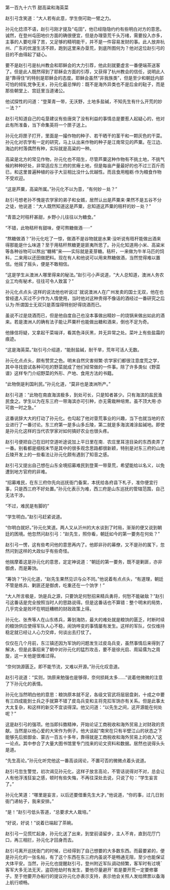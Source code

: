 

第一百九十六节 甜高粱和海英菜

赵引弓含笑道：“大人若有此意，学生倒可助一臂之力。

孙元化捻须不语，赵引弓刚才提及“屯田”，他已经隐隐约约有些明白对方的意思。诚然，在登州屯田地价方面的确很便宜，但是办理垦荒千头万绪，需要投入亦多，主事的人要吃得了苦，又足够的精明能干，并不是一件容易发财的事。此人放弃杭州、广东的优渥生活不顾，跑到这里来办垦荒，到底所图何为？他对这位赵引弓的目的不由得起了疑心。

要不是赵引弓是杭州教会和耶稣会的大力引荐，他此刻就要虚言一番便端茶送客了。但是此人既然得到了耶稣会方面的引荐，又获得了杭州教会的信任，说明此人是“靠得住”的特别是耶稣会的态度。耶稣会虽然“非我族类”，但是至少和朝廷内部可怕的倾轧党争无关，孙元化最忌惮的：既不是海外异类也不是后金的鞑子，而是那些朝堂上、宫廷里当道诸公。

他试探性的问道：“登莱青一带，无沃野，土地多盐碱，不知先生有什么开荒的妙－法？”

赵引弓知道自己的屯垦建议有些唐突了没有利益的事情总是要惹人起疑心的，他对此有所准备，当下命集英将一个匣子送上。

孙元化将匣子打开，里面是一撮作物的种子、若干晒干的茎干和一颗灰色的干菜。孙元化对农学有一定的研究，马上认出来作物的种子是江南常见的芦粟。在江边、海边的村落偶然有种，实际就是高粱的一种。

高粱是北方的常见作物，孙元化也不陌生，尽管芦粟这种作物有不挑土地，不挑气候的种种好处，非常适应东三府的贫瘠土地，但是每亩产量最好的也不过三百斤而已，和这里普遍种植的谷子大豆相比没什么优越性。而且食用粗粝·作为粮食作物不受欢迎。

“这是芦粟，高粱所属。”孙元化不以为意，“有何妙－处？”

赵引弓想老孙不愧是农学家的弟子和女婿，居然认出是芦粟来·果然不是五谷不分之徒，他说道：“大人既然知道这是芦粟，总知道这芦粟的秸秆的妙－处？”

“青苗之时秸秆甚甜，乡野小儿往往以为糖食。”

“不错，此物秸秆有甜味，便可熬糖做酒······”

“熬糖做酒？”孙元化吃了一惊，做酒不是谷物就是水果·没听说有秸秆能做出酒来得那能是什么味道？至于用秸秆熬糖更是匪夷所思了。孙元化知道用小米、高粱米等各种谷物可以熬出“糖稀”来——实际就是麦芽糖。秸秆，一来做为牛羊马匹的饲料，二来用以还田做肥料。现在有人和他说可以用来熬糖做酒，当然觉得难以置信。他摇了摇头，便是不敢相信。

“这是学生从澳洲人哪里得来的秘法。”赵引弓小声说道，“大人总知道，澳洲人务农业工均有秘术，往往可令人致富？”

孙元化点点头·这样的说法他也听说过ˉ就说澳洲人在广州发卖的国士无双，他在也曾经遣人买过不少作为人情使用，当时他对这种贵得不像话的酒经过一番研究之后认为·所谓国士无双只是蒸馏得特别好得烧酒而已。

虽说不过是烧酒而已，但是他自度自己也没本事做出精妙－的烧锅来做出如此的酒来。若是澳洲人的确有法子能让芦粟杆也能做出糖和酒来，倒也不足为奇。

他掾信将疑，又拿起干菜端详，看其色泽灰黑，并无异常之处。菜叶上有些盐霜的痕迹。

“这是海英菜。”赵引弓介绍道，“能耐盐碱，耐干旱，荒年可活人无数。

孙元化点点头，颇有赞赏之色。明末自然灾害频繁·农学家们都很注意度荒之学，其中寻找尝试各种可吃的野菜就成了他们经常做的一件事。除了许多类似《野菜谱》这样专门介绍野菜的外形、产地、食用方法的书籍。

“此物倒是利国利民。”孙元化道，“莫非也是澳洲所产。”

赵引弓道：“此物在南直海滨极多，到处可长，只是知者甚少。只有海滨的盐民渔民食之。学生以为在东三府一带海滨亦可引种，亦无需栽种培育。虽不顶大用·亦可救一时之急。”

这番说辞大大的打动了孙元化。也勾起了他对垦荒事业的兴趣，当下也就当地的农业进行了一番讨论。东三府第一是多山多丘陵，第二就是多海滨滩涂盐碱地。即使是孙元化这样的当代农学家对如何搞好农业也很头疼。

赵引弓便把自己在旧时空道听途说加上平日里在南．农庄里耳渲目染的东西卖弄了一番。别看都是细枝末节是其中的很多观念思路都很新颖，特别是对东三府的山地丘陵开发上的一些看法让孙元化颇有遇到了知音之感。

赵引弓又提出自己想在山东全境招募难民到登莱一带垦荒，希望能给以名义，以免遭到地方官府的非难。

“招募难民，在东三府你先向巡抚衙门备案，本抚给各府县下札子，准你便宜行事，只是西三府不好处置。”孙元化表示为难，西三府是山东巡抚的管辖范围，自己无法干涉。

“不过，难民是有脚的”

“学生明白。”赵引弓赶紧说道。

“你明白就好。”孙元化笑道。两人又从沂州的大水谈到了时局，渐渐的便又说到朝廷的困境。他忽然问赵引弓：“赵先生，照你看，朝廷如今的第一要务在何处？”

赵引弓一愣，这有些考问他的意思再内了。他即非孙的幕僚，又不是孙的属下，忽然问到这样的大政似乎有些奇怪。

他揣摩着这是孙元化的意思，定定神说道：“朝廷的第一要务，既不是剿匪，亦非御虏，而是筹饷。

“筹饷？”孙元化道，“赵先生果然见识与众不同。”他说着有点点头，“有道理，朝廷不管是练兵、剿匪还是御虏，吃重还在一个饷字！”

“大人所言极是，饷是兵之源，只要饷足何愁招来精兵勇将，何愁不能破敌？”赵引弓这番话是完全按照当时人的思路说得。但是这番话也不算错：整个明末的局势，几乎完全是败坏在明廷糟糕的财政政策上得。

孙元化、张焘等人在山东练兵，筹划海防，最大的难处就是粮饷的匮乏，时断时续的粮饷供应使得军队人心不稳，闹饷哗变的事情屡有发生。这样的军队，仅仅维持稳定就已经让人心力交瘁，何谈出去打仗了。

仅仅在几个月前，东江镇还因为军饷的问题发生过皮岛兵变，虽然事情后来得到了解决，但是此事招来了朝中对孙元化的猛烈攻击，要不是徐光启、周延儒为之周旋，这一关他是很难过得。

“奈何饷源匮乏。即不能节流，又难以开源。”孙元化叹息道。

赵引弓说道：“实则，饷原来勉强也是够得，奈何损耗太多……”说着他微微的注意了下孙元化的表情。

孙元化当然明白他的意思：粮饷原本就不足，各级文官武将层层盘剥，十成之中要有三四成能到士兵之手就算不错了皮岛兵变和主将克扣军饷亦有关系。但是此事太大太复杂，和这样的新交不宜谈得深。他又问道：“以先生之间，这开源能在何处呢？”

这是赵引弓的强项。他当即抖擞精神，开始论证工商税收和海外贸易上对财政的贡献。当然是以他心爱的大宋作为例子。他大谈起“南宋在只有半壁江山的状态之下能够先后抵御金、蒙古一百五十多年，靠得就是工商税收和海外贸易上的收入”这一论点。其中参合了大量大图书馆里专门找来的论文资料和数据。居然也说得头头是道。

“先生高论。”孙元化听完他这一番高谈阔论，不置可否的微微点着头说道。

赵引弓忽生警觉，初次谒见孙元化，这样子放言高论，不管话说得对不对，总会让人有他浮浅狂妄之感，顿时有些失悔，不再往深处去说，只说了句：“学生妄言了。”

孙元化笑道：“哪里是妄言，以后还要借重先生大才。”他说道，“你的事，过几日到衙门递帖子，我来安排。”

“是！”赵引弓低头答道，“总要求大人栽培。”

“好说，好说！”说着已端起了茶碗。

赵引弓一见慌忙起身，孙元化送了出来，到堂前请留步，主人不肯，直到花厅门口，再三相拦，孙元化才回身而去。

赵引弓离开巡抚衙门的时候，已经得到了自己想要的大多数东西。而最要紧的，便是孙元化的一张名帖，有了这个东西在东三府内虽说不是畅通无阻，至少也能保证大体平安。当然，孙元化也提醒赵引弓，登州附近军队调动频繁，客军时有过境ˉ客军大多无法无天，盗窃抢劫时有发生，要他尽量避开ˉ若是要开荒一定要修寨子。至于他要开办船行的提议孙元化亦表示支持，表示他会关照人发给牌票以备海上航行顺畅。

